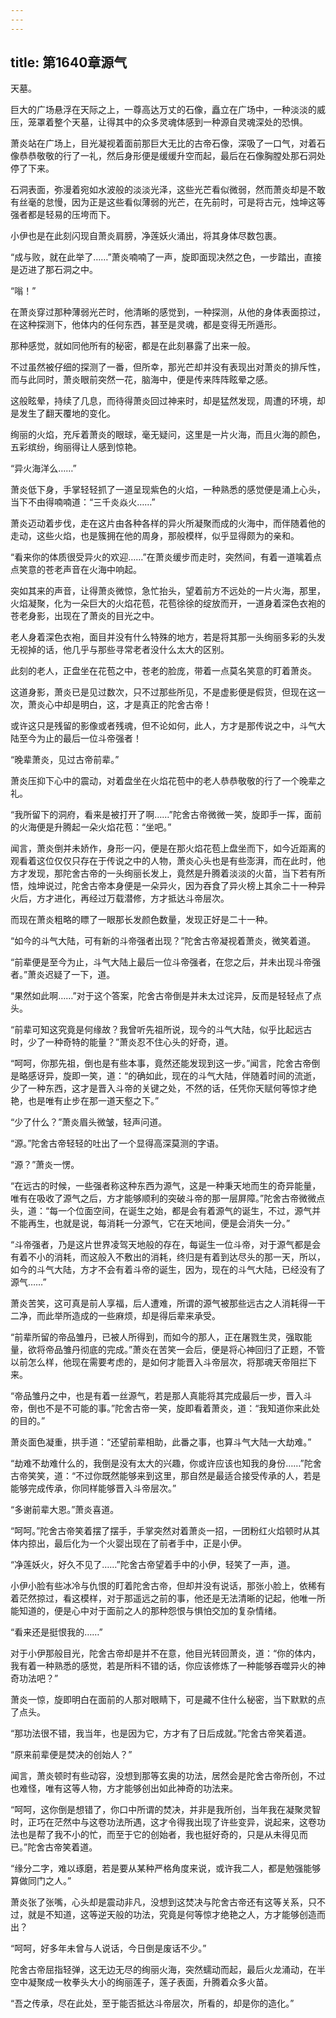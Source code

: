 ```yaml
---
---
---
```

title: 第1640章源气
---



天墓。

巨大的广场悬浮在天际之上，一尊高达万丈的石像，矗立在广场中，一种淡淡的威压，笼罩着整个天墓，让得其中的众多灵魂体感到一种源自灵魂深处的恐惧。

萧炎站在广场上，目光凝视着面前那巨大无比的古帝石像，深吸了一口气，对着石像恭恭敬敬的行了一礼，然后身形便是缓缓升空而起，最后在石像胸膛处那石洞处停了下来。

石洞表面，弥漫着宛如水波般的淡淡光泽，这些光芒看似微弱，然而萧炎却是不敢有丝毫的怠慢，因为正是这些看似薄弱的光芒，在先前时，可是将古元，烛坤这等强者都是轻易的压垮而下。

小伊也是在此刻闪现自萧炎肩膀，净莲妖火涌出，将其身体尽数包裹。

“成与败，就在此举了……”萧炎喃喃了一声，旋即面现决然之色，一步踏出，直接是迈进了那石洞之中。

“嗡！”

在萧炎穿过那种薄弱光芒时，他清晰的感觉到，一种探测，从他的身体表面掠过，在这种探测下，他体内的任何东西，甚至是灵魂，都是变得无所遁形。

那种感觉，就如同他所有的秘密，都是在此刻暴露了出来一般。

不过虽然被仔细的探测了一番，但所幸，那光芒却并没有表现出对萧炎的排斥性，而与此同时，萧炎眼前突然一花，脑海中，便是传来阵阵眩晕之感。

这般眩晕，持续了几息，而待得萧炎回过神来时，却是猛然发现，周遭的环境，却是发生了翻天覆地的变化。

绚丽的火焰，充斥着萧炎的眼球，毫无疑问，这里是一片火海，而且火海的颜色，五彩缤纷，绚丽得让人感到惊艳。

“异火海洋么……”

萧炎低下身，手掌轻轻抓了一道呈现紫色的火焰，一种熟悉的感觉便是涌上心头，当下不由得喃喃道：“三千炎焱火……”

萧炎迈动着步伐，走在这片由各种各样的异火所凝聚而成的火海中，而伴随着他的走动，这些火焰，也是簇拥在他的周身，那般模样，似乎显得颇为的亲和。

“看来你的体质很受异火的欢迎……”在萧炎缓步而走时，突然间，有着一道噙着点点笑意的苍老声音在火海中响起。

突如其来的声音，让得萧炎微惊，急忙抬头，望着前方不远处的一片火海，那里，火焰凝聚，化为一朵巨大的火焰花苞，花苞徐徐的绽放而开，一道身着深色衣袍的苍老身影，出现在了萧炎的目光之中。

老人身着深色衣袍，面目并没有什么特殊的地方，若是将其那一头绚丽多彩的头发无视掉的话，他几乎与那些寻常老者没什么太大的区别。

此刻的老人，正盘坐在花苞之中，苍老的脸庞，带着一点莫名笑意的盯着萧炎。

这道身影，萧炎已是见过数次，只不过那些所见，不是虚影便是假货，但现在这一次，萧炎心中却是明白，这，才是真正的陀舍古帝！

或许这只是残留的影像或者残魂，但不论如何，此人，方才是那传说之中，斗气大陆至今为止的最后一位斗帝强者！

“晚辈萧炎，见过古帝前辈。”

萧炎压抑下心中的震动，对着盘坐在火焰花苞中的老人恭恭敬敬的行了一个晚辈之礼。

“我所留下的洞府，看来是被打开了啊……”陀舍古帝微微一笑，旋即手一挥，面前的火海便是升腾起一朵火焰花苞：“坐吧。”

闻言，萧炎倒并未娇作，身形一闪，便是在那火焰花苞上盘坐而下，如今近距离的观看着这位仅仅只存在于传说之中的人物，萧炎心头也是有些澎湃，而在此时，他方才发现，那陀舍古帝的一头绚丽长发上，竟然是升腾着淡淡的火苗，当下若有所悟，烛坤说过，陀舍古帝本身便是一朵异火，因为吞食了异火榜上其余二十一种异火后，方才进化，再经过万载潜修，方才抵达斗帝层次。

而现在萧炎粗略的瞟了一眼那长发颜色数量，发现正好是二十一种。

“如今的斗气大陆，可有新的斗帝强者出现？”陀舍古帝凝视着萧炎，微笑着道。

“前辈便是至今为止，斗气大陆上最后一位斗帝强者，在您之后，并未出现斗帝强者。”萧炎迟疑了一下，道。

“果然如此啊……”对于这个答案，陀舍古帝倒是并未太过诧异，反而是轻轻点了点头。

“前辈可知这究竟是何缘故？我曾听先祖所说，现今的斗气大陆，似乎比起远古时，少了一种奇特的能量？”萧炎忍不住心头的好奇，道。

“呵呵，你那先祖，倒也是有些本事，竟然还能发现到这一步。”闻言，陀舍古帝倒是略感讶异，旋即一笑，道：“的确如此，现在的斗气大陆，伴随着时间的流逝，少了一种东西，这才是晋入斗帝的关键之处，不然的话，任凭你天赋何等惊才绝艳，也是唯有止步在那一道天壑之下。”

“少了什么？”萧炎眉头微皱，轻声问道。

“源。”陀舍古帝轻轻的吐出了一个显得高深莫测的字语。

“源？”萧炎一愣。

“在远古的时候，一些强者称这种东西为源气，这是一种秉天地而生的奇异能量，唯有在吸收了源气之后，方才能够顺利的突破斗帝的那一层屏障。”陀舍古帝微微点头，道：“每一个位面空间，在诞生之始，都是会有着源气的诞生，不过，源气并不能再生，也就是说，每消耗一分源气，它在天地间，便是会消失一分。”

“斗帝强者，乃是这片世界凌驾天地般的存在，每诞生一位斗帝，对于源气都是会有着不小的消耗，而这般入不敷出的消耗，终归是有着到达尽头的那一天，所以，如今的斗气大陆，方才不会有着斗帝的诞生，因为，现在的斗气大陆，已经没有了源气……”

萧炎苦笑，这可真是前人享福，后人遭难，所谓的源气被那些远古之人消耗得一干二净，而此举所造成的一些麻烦，却是得后辈来承受。

“前辈所留的帝品雏丹，已被人所得到，而如今的那人，正在屠戮生灵，强取能量，欲将帝品雏丹彻底的完成。”萧炎在苦笑一会后，便是将心神回归了正题，不管以前怎么样，他现在需要考虑的，是如何才能晋入斗帝层次，将那魂天帝阻拦下来。

“帝品雏丹之中，也是有着一丝源气，若是那人真能将其完成最后一步，晋入斗帝，倒也不是不可能的事。”陀舍古帝一笑，旋即看着萧炎，道：“我知道你来此处的目的。”

萧炎面色凝重，拱手道：“还望前辈相助，此番之事，也算斗气大陆一大劫难。”

“劫难不劫难什么的，我倒是没有太大的兴趣，你或许应该也知我的身份……”陀舍古帝笑笑，道：“不过你既然能够来到这里，那自然是最适合接受传承的人，若是能够完成传承，你同样能够晋入斗帝层次。”

“多谢前辈大恩。”萧炎喜道。

“呵呵。”陀舍古帝笑着摆了摆手，手掌突然对着萧炎一招，一团粉红火焰顿时从其体内掠出，最后化为一个火婴出现在了前者手中，正是小伊。

“净莲妖火，好久不见了……”陀舍古帝望着手中的小伊，轻笑了一声，道。

小伊小脸有些冰冷与仇恨的盯着陀舍古帝，但却并没有说话，那张小脸上，依稀有着茫然掠过，看这模样，对于那遥远之前的事，他还是无法清晰的记起，他唯一所能知道的，便是心中对于面前之人的那种怨恨与惧怕交加的复杂情绪。

“看来还是挺恨我的……”

对于小伊那般目光，陀舍古帝却是并不在意，他目光转回萧炎，道：“你的体内，我有着一种熟悉的感觉，若是所料不错的话，你应该修炼了一种能够吞噬异火的神奇功法吧？”

萧炎一惊，旋即明白在面前的人那对眼睛下，可是藏不住什么秘密，当下默默的点了点头。

“那功法很不错，我当年，也是因为它，方才有了日后成就。”陀舍古帝笑着道。

“原来前辈便是焚决的创始人？”

闻言，萧炎顿时有些动容，没想到那等玄奥的功法，居然会是陀舍古帝所创，不过也难怪，唯有这等人物，方才能够创出如此神奇的功法来。

“呵呵，这你倒是想错了，你口中所谓的焚决，并非是我所创，当年我在凝聚灵智时，正巧在茫然中与这卷功法所遇，这才令得我出现了许些变异，说起来，这卷功法也是帮了我不小的忙，而至于它的创始者，我也挺好奇的，只是从未得见而已。”陀舍古帝笑着道。

“缘分二字，难以琢磨，若是要从某种严格角度来说，或许我二人，都是勉强能够算做同门之人。”

萧炎张了张嘴，心头却是震动非凡，没想到这焚决与陀舍古帝还有这等关系，只不过，就是不知道，这等逆天般的功法，究竟是何等惊才绝艳之人，方才能够创造而出？

“呵呵，好多年未曾与人说话，今日倒是废话不少。”

陀舍古帝屈指轻弹，这无边无尽的绚丽火海，突然蠕动而起，最后火龙涌动，在半空中凝聚成一枚拳头大小的绚丽莲子，莲子表面，升腾着众多火苗。

“吾之传承，尽在此处，至于能否抵达斗帝层次，所看的，却是你的造化。”